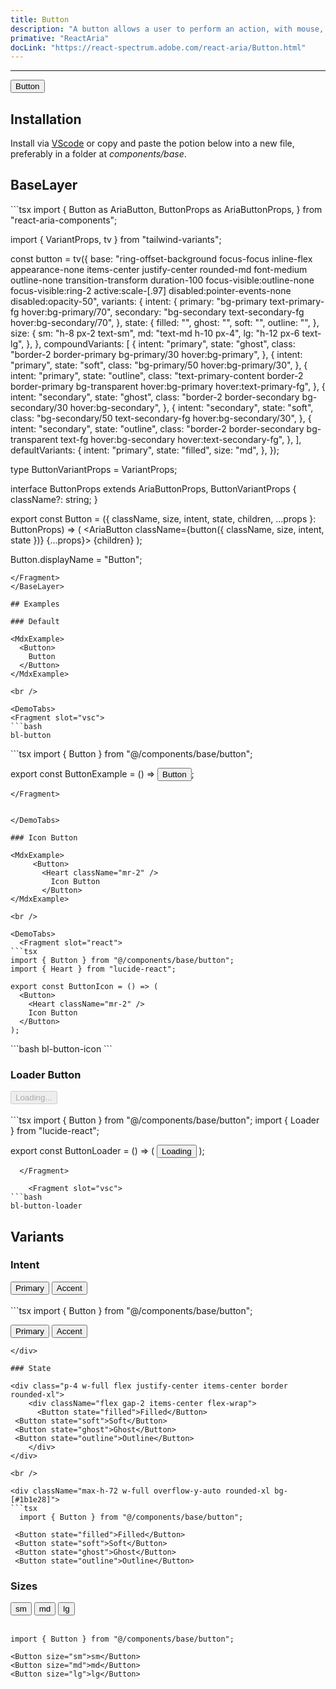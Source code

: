 ```yaml
---
title: Button
description: "A button allows a user to perform an action, with mouse, touch, and keyboard interactions."
primative: "ReactAria"
docLink: "https://react-spectrum.adobe.com/react-aria/Button.html"
---
```


---


<MdxExample>
  <Button >
    Button
  </Button>
</MdxExample>

## Installation

Install via [VScode](/docs/getting-started/vsc) or copy and paste the potion below into a new file, preferably in a folder at *components/base*.

## BaseLayer 

<BaseLayer>
<Fragment slot="contentSlot">
```tsx
import {
  Button as AriaButton,
  ButtonProps as AriaButtonProps,
} from "react-aria-components";

import { VariantProps, tv } from "tailwind-variants";

const button = tv({
  base: "ring-offset-background focus-focus inline-flex appearance-none items-center justify-center rounded-md font-medium outline-none transition-transform  duration-100 focus-visible:outline-none focus-visible:ring-2 active:scale-[.97] disabled:pointer-events-none disabled:opacity-50",
  variants: {
    intent: {
      primary: "bg-primary text-primary-fg hover:bg-primary/70",
      secondary: "bg-secondary text-secondary-fg hover:bg-secondary/70",
    },
    state: {
      filled: "",
      ghost: "",
      soft: "",
      outline: "",
    },
    size: {
      sm: "h-8 px-2 text-sm",
      md: "text-md h-10 px-4",
      lg: "h-12 px-6 text-lg",
    },
  },
  compoundVariants: [
    {
      intent: "primary",
      state: "ghost",
      class: "border-2 border-primary bg-primary/30 hover:bg-primary",
    },
    {
      intent: "primary",
      state: "soft",
      class: "bg-primary/50 hover:bg-primary/30",
    },
    {
      intent: "primary",
      state: "outline",
      class:
        "text-primary-content border-2 border-primary bg-transparent hover:bg-primary hover:text-primary-fg",
    },
    {
      intent: "secondary",
      state: "ghost",
      class: "border-2 border-secondary bg-secondary/30 hover:bg-secondary",
    },
    {
      intent: "secondary",
      state: "soft",
      class: "bg-secondary/50 text-secondary-fg hover:bg-secondary/30",
    },
    {
      intent: "secondary",
      state: "outline",
      class:
        "border-2 border-secondary bg-transparent text-fg hover:bg-secondary hover:text-secondary-fg",
    },
  ],
  defaultVariants: {
    intent: "primary",
    state: "filled",
    size: "md",
  },
});

type ButtonVariantProps = VariantProps<typeof button>;

interface ButtonProps extends AriaButtonProps, ButtonVariantProps {
  className?: string;
}

export const Button = ({
  className,
  size,
  intent,
  state,
  children,
  ...props
}: ButtonProps) => (
  <AriaButton className={button({ className, size, intent, state })} {...props}>
    {children}
  </AriaButton>
);

Button.displayName = "Button";

```
</Fragment>
</BaseLayer>

## Examples 
 
### Default

<MdxExample>
  <Button>
    Button
  </Button>
</MdxExample>

<br />

<DemoTabs>
<Fragment slot="vsc">
```bash
bl-button
```
</Fragment>

<Fragment slot="react">
```tsx
import { Button } from "@/components/base/button";

export const ButtonExample = () => <Button>Button</Button>;

```
</Fragment>


</DemoTabs>

### Icon Button

<MdxExample>
     <Button>
       <Heart className="mr-2" />
         Icon Button
       </Button>
</MdxExample>

<br />

<DemoTabs>
  <Fragment slot="react">
```tsx
import { Button } from "@/components/base/button";
import { Heart } from "lucide-react";

export const ButtonIcon = () => (
  <Button>
    <Heart className="mr-2" />
    Icon Button
  </Button>
);

```
</Fragment>

<Fragment slot="vsc">
```bash
bl-button-icon
```
</Fragment>
</DemoTabs>

### Loader Button

<div class="p-4 w-full flex justify-center items-center border rounded-xl">
    <div class="flex gap-2 items-center">
      <Button disabled>
        <Loader className="mr-2 h-4 w-4 animate-spin" />
          Loading...
      </Button>
    </div>
</div>

<br />

<DemoTabs>
  <Fragment slot="react">
```tsx
import { Button } from "@/components/base/button";
import { Loader } from "lucide-react";

export const ButtonLoader = () => (
  <Button isDisabled>
    <Loader className="mr-2 h-4 w-4 animate-spin" />
    Loading
  </Button>
);

```
  </Fragment>

    <Fragment slot="vsc">
```bash
bl-button-loader
```
  </Fragment>
</DemoTabs>

## Variants

### Intent

<div class="p-4 w-full flex justify-center items-center border rounded-xl">
    <div className="flex gap-2 items-center">
     <Button intent="primary">Primary</Button>
<Button intent="secondary">Accent</Button>
    </div>
</div>

<br />

<div className="max-h-72 w-full overflow-y-auto rounded-xl bg-[#1b1e28]">
```tsx
import { Button } from "@/components/base/button";

<Button intent="primary">Primary</Button>
<Button intent="secondary">Accent</Button>
```
</div>

### State 

<div class="p-4 w-full flex justify-center items-center border rounded-xl">
    <div className="flex gap-2 items-center flex-wrap">
      <Button state="filled">Filled</Button>
 <Button state="soft">Soft</Button>
 <Button state="ghost">Ghost</Button>
 <Button state="outline">Outline</Button>
    </div>
</div>

<br />

<div className="max-h-72 w-full overflow-y-auto rounded-xl bg-[#1b1e28]">
```tsx
  import { Button } from "@/components/base/button";

 <Button state="filled">Filled</Button>
 <Button state="soft">Soft</Button>
 <Button state="ghost">Ghost</Button>
 <Button state="outline">Outline</Button>
```
</div>

### Sizes

<div class="p-4 w-full flex justify-center items-center border rounded-xl">
    <div className="flex gap-2 items-center">
     <Button size="sm">sm</Button>
<Button size="md">md</Button>
<Button size="lg">lg</Button>
    </div>
</div>

<br />


```tsx
import { Button } from "@/components/base/button";

<Button size="sm">sm</Button>
<Button size="md">md</Button>
<Button size="lg">lg</Button>
```
